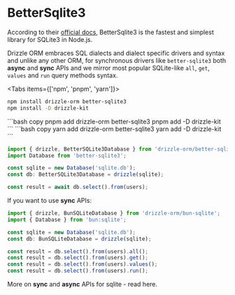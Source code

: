 
# BetterSqlite3
According to their [official docs](https://github.com/WiseLibs/better-sqlite3), 
BetterSqlite3 is the fastest and simplest library for SQLite3 in Node.js.

Drizzle ORM embraces SQL dialects and dialect specific drivers and syntax and unlike any other ORM, 
for synchronous drivers like `better-sqlite3` both **async** and **sync** APIs and we mirror most popular 
SQLite-like `all`, `get`, `values` and `run` query methods syntax.  

<Tabs items={['npm', 'pnpm', 'yarn']}>
  <Tab>
```bash copy
npm install drizzle-orm better-sqlite3
npm install -D drizzle-kit 
```
  </Tab>
  <Tab>
```bash copy
pnpm add drizzle-orm better-sqlite3
pnpm add -D drizzle-kit 
```
  </Tab>
  <Tab>
```bash copy
yarn add drizzle-orm better-sqlite3
yarn add -D drizzle-kit 
```
  </Tab>
</Tabs>

```typescript copy
import { drizzle, BetterSQLite3Database } from 'drizzle-orm/better-sqlite3';
import Database from 'better-sqlite3';

const sqlite = new Database('sqlite.db');
const db: BetterSQLite3Database = drizzle(sqlite);

const result = await db.select().from(users);
```

If you want to use **sync** APIs:
```typescript copy
import { drizzle, BunSQLiteDatabase } from 'drizzle-orm/bun-sqlite';
import { Database } from 'bun:sqlite';

const sqlite = new Database('sqlite.db');
const db: BunSQLiteDatabase = drizzle(sqlite);

const result = db.select().from(users).all();
const result = db.select().from(users).get();
const result = db.select().from(users).values();
const result = db.select().from(users).run();
```
More on **sync** and **async** APIs for sqlite - read here.